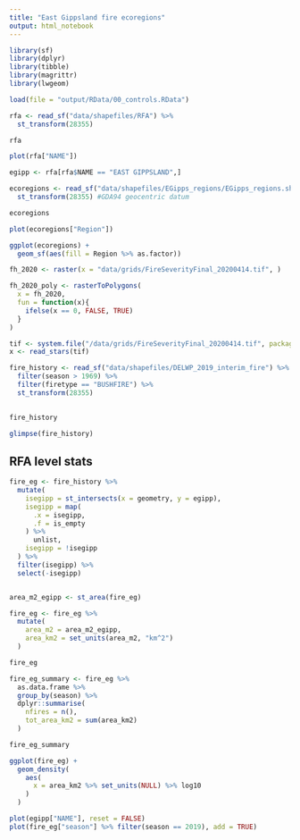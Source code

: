 ```yaml
---
title: "East Gippsland fire ecoregions"
output: html_notebook
---
```



```r
library(sf)
library(dplyr)
library(tibble)
library(magrittr)
library(lwgeom)

load(file = "output/RData/00_controls.RData")
```


```r
rfa <- read_sf("data/shapefiles/RFA") %>%
  st_transform(28355)

rfa
```

```r
plot(rfa["NAME"])
```


```r
egipp <- rfa[rfa$NAME == "EAST GIPPSLAND",]
```




```r
ecoregions <- read_sf("data/shapefiles/EGipps_regions/EGipps_regions.shp") %>%
  st_transform(28355) #GDA94 geocentric datum

ecoregions
```

```r
plot(ecoregions["Region"])
```

```r
ggplot(ecoregions) +
  geom_sf(aes(fill = Region %>% as.factor))
```


```r
fh_2020 <- raster(x = "data/grids/FireSeverityFinal_20200414.tif", )
```


```r
fh_2020_poly <- rasterToPolygons(
  x = fh_2020,
  fun = function(x){
    ifelse(x == 0, FALSE, TRUE)
  }
)
```



```r
tif <- system.file("/data/grids/FireSeverityFinal_20200414.tif", package = "stars")
x <- read_stars(tif)
```


```r
fire_history <- read_sf("data/shapefiles/DELWP_2019_interim_fire") %>%
  filter(season > 1969) %>%
  filter(firetype == "BUSHFIRE") %>%
  st_transform(28355)
  

fire_history
```



```r
glimpse(fire_history)
```


## RFA level stats

```r
fire_eg <- fire_history %>%
  mutate(
    isegipp = st_intersects(x = geometry, y = egipp),
    isegipp = map(
      .x = isegipp,
      .f = is_empty
    ) %>%
      unlist,
    isegipp = !isegipp
  ) %>%
  filter(isegipp) %>%
  select(-isegipp)


area_m2_egipp <- st_area(fire_eg)

fire_eg <- fire_eg %>%
  mutate(
    area_m2 = area_m2_egipp,
    area_km2 = set_units(area_m2, "km^2")
  )

fire_eg
```



```r
fire_eg_summary <- fire_eg %>%
  as.data.frame %>%
  group_by(season) %>%
  dplyr::summarise(
    nfires = n(),
    tot_area_km2 = sum(area_km2)
  )

fire_eg_summary
```


```r
ggplot(fire_eg) +
  geom_density(
    aes(
      x = area_km2 %>% set_units(NULL) %>% log10
    )
  )
```

```r
plot(egipp["NAME"], reset = FALSE)
plot(fire_eg["season"] %>% filter(season == 2019), add = TRUE)
```

